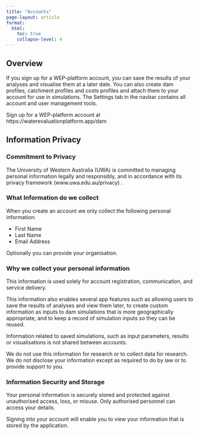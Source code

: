 ```yaml
---
title: "Accounts"
page-layout: article
format:
  html:
    toc: true
    collapse-level: 4
---
```


## Overview

If you sign up for a WEP-platform account, you can save the results of your analyses and visualise them at a later date. You can also create dam profiles, catchment profiles and costs profiles and attach them to your account for use in simulations. The Settings tab in the navbar contains all account and user management tools.

:::{.callout-tip}
Sign up for a WEP-platform account at https://waterevaluationplatform.app/dam 
:::

## Information Privacy

### Commitment to Privacy

The University of Western Australia (UWA) is committed to managing personal information legally and responsibly, and in accordance with its privacy framework (www.uwa.edu.au/privacy) .

### What Information do we collect

When you create an account we only collect the following personal information:

* First Name
* Last Name
* Email Address

Optionally you can provide your organisation. 
 
### Why we collect your personal information

This information is used solely for account registration, communication, and service delivery.

This information also enables several app features such as allowing users to save the results of analyses and view them later, to create custom information as inputs to dam simulations that is more geographically appropriate, and to keep a record of simulation inputs so they can be reused.

Information related to saved simulations, such as input parameters, results or visualisations is not shared between accounts.

We do not use this information for research or to collect data for research. We do not disclose your information except as required to do by law or to provide support to you.

### Information Security and Storage

Your personal information is securely stored and protected against unauthorised access, loss, or misuse. Only authorised personnel can access your details.

Signing into your account will enable you to view your information that is stored by the application.